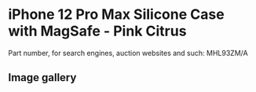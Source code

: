 
# iPhone 12 Pro Max Silicone Case with MagSafe - Pink Citrus

Part number, for search engines, auction websites and such: MHL93ZM/A

## Image gallery

<div style={{ width: '100%', maxWidth: '768px' }}>
<GalleryComponent
    images={[
      {
        original: "/everysource/MHL93.webp",
        thumbnail: "/everypreview/MHL93.webp",
      },
      {
        original: "/everysource/MHL93_AV1.webp",
        thumbnail: "/everypreview/MHL93_AV1.webp",
      },
      {
        original: "/everysource/MHL93_AV2.webp",
        thumbnail: "/everypreview/MHL93_AV2.webp",
      },
      {
        original: "/everysource/MHL93_AV3.webp",
        thumbnail: "/everypreview/MHL93_AV3.webp",
      }
    ]}
  />
</div>